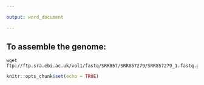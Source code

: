 ```yaml
---

output: word_document

---
```


## To assemble the genome:

```bach
wget ftp://ftp.sra.ebi.ac.uk/vol1/fastq/SRR857/SRR857279/SRR857279_1.fastq.gz
```




```r
knitr::opts_chunk$set(echo = TRUE)
```

